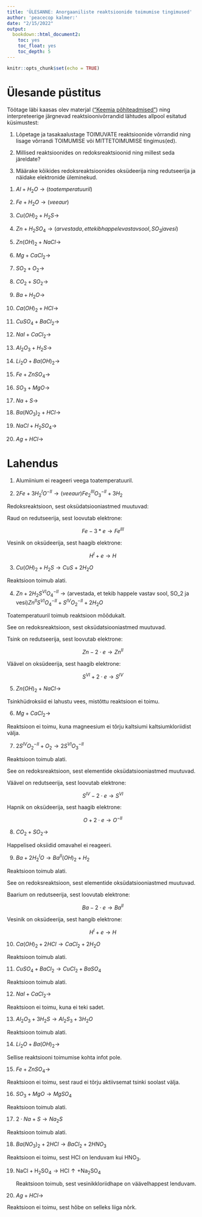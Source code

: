 ```yaml
---
title: 'ÜLESANNE: Anorgaaniliste reaktsioonide toimumise tingimused'
author: 'peacecop kalmer:'
date: "2/15/2022"
output:
  bookdown::html_document2:
    toc: yes
    toc_float: yes
    toc_depth: 5
---
```


```r
knitr::opts_chunk$set(echo = TRUE)
```

# Ülesande püstitus

Töötage läbi kaasas olev materjal (["Keemia põhiteadmised"](https://nextcloud.tennis24.ee/index.php/s/tJbQDL75kQMQbc7)) ning interpreteerige järgnevad reaktsioonivõrrandid lähtudes allpool esitatud küsimustest:

1.  Lõpetage ja tasakaalustage TOIMUVATE reaktsioonide võrrandid ning lisage võrrandi TOIMUMISE või MITTETOIMUMISE tingimus(ed).

2.  Millised reaktsioonides on redoksreaktsioonid ning millest seda järeldate?

3.  Määrake kõikides redoksreaktsioonides oksüdeerija ning redutseerija ja näidake elektronide üleminekud.

1)  $Al + H_2O → (toatemperatuuril)$

2)  $Fe + H_2O → (veeaur)$

3)  $Cu(OH)_2 + H_2S →$

4)  $Zn + H_2SO_4 → (arvestada, et tekib happele vastav sool, SO_2 ja vesi)$

5)  $Zn(OH)_2 + NaCl →$

6)  $Mg + CaCl_2 →$

7)  $SO_2 + O_2 →$

8)  $CO_2 + SO_2 →$

9)  $Ba + H_2O →$

10) $Ca(OH)_2 + HCl →$

11) $CuSO_4 + BaCl_2 →$

12) $NaI + CaCl_2 →$

13) $Al_2O_3 + H_2S →$

14) $Li_2O + Ba(OH)_2 →$

15) $Fe + ZnSO_4 →$

16) $SO_3 + MgO →$

17) $Na + S →$

18) $Ba(NO_3)_2 + HCl →$

19) $NaCl + H_2SO_4 →$

20) $Ag + HCl →$

# Lahendus

1)  Alumiinium ei reageeri veega toatemperatuuril.

2)  $2Fe + 3H_2^IO^{-II} → (veeaur) Fe_2^{III}O_3^{-II} + 3H_2$

Redoksreaktsioon, sest oksüdatsiooniastmed muutuvad:

Raud on redutseerija, sest loovutab elektrone:

$$Fe - 3 * e \rightarrow Fe^{III}$$

Vesinik on oksüdeerija, sest haagib elektrone:

$$H^I + e \rightarrow H$$

3)  $Cu(OH)_2 + H_2S → CuS + 2H_2O$

Reaktsioon toimub alati.

4)  $Zn + 2H_2S^{VI}O_4^{-II} → \text{(arvestada, et tekib happele vastav sool, SO_2 ja vesi)}Zn^{II}S^{VI}O_4^{-II} + S^{IV}O_2^{-II} + 2H_2O$

Toatemperatuuril toimub reaktsioon mõõdukalt.

See on redoksreaktsioon, sest oksüdatsiooniastmed muutuvad.

Tsink on redutseerija, sest loovutab elektrone:

$$Zn - 2 \cdot e \rightarrow Zn^{II}$$

Väävel on oksüdeerija, sest haagib elektrone:

$$S^{VI} + 2 \cdot e \rightarrow S^{IV}$$

5)  $Zn(OH)_2 + NaCl →$

Tsinkhüdroksiid ei lahustu vees, mistõttu reaktsioon ei toimu.

6)  $Mg + CaCl_2 →$

Reaktsioon ei toimu, kuna magneesium ei tõrju kaltsiumi kaltsiumkloriidist välja.

7)  $2S^{IV}O_2^{-II} + O_2 → 2S^{VI}O_3^{-II}$

Reaktsioon toimub alati.

See on redoksreaktsioon, sest elementide oksüdatsiooniastmed muutuvad.

Väävel on redutseerija, sest loovutab elektrone:

$$S^{IV} - 2 \cdot e \rightarrow S^{VI}$$

Hapnik on oksüdeerija, sest haagib elektrone:

$$O + 2 \cdot e \rightarrow O^{-II}$$

8)  $CO_2 + SO_2 →$

Happelised oksiidid omavahel ei reageeri.

9)  $Ba + 2H_2^{I}O → Ba^{II}(OH)_2 + H_2$

Reaktsioon toimub alati.

See on redoksreaktsioon, sest elementide oksüdatsiooniastmed muutuvad.

Baarium on redutseerija, sest loovutab elektrone:

$$Ba - 2 \cdot e \rightarrow Ba^{II}$$

Vesinik on oksüdeerija, sest hangib elektrone:

$$H^{I} + e \rightarrow H$$

10) $Ca(OH)_2 + 2HCl → CaCl_2 + 2H_2O$

Reaktsioon toimub alati.

11) $CuSO_4 + BaCl_2 → CuCl_2 + BaSO_4$

Reaktsioon toimub alati.

12) $NaI + CaCl_2 →$

Reaktsioon ei toimu, kuna ei teki sadet.

13) $Al_2O_3 + 3H_2S → Al_2S_3 + 3H_2O$

Reaktsioon toimub alati.

14) $Li_2O + Ba(OH)_2 →$

Sellise reaktsiooni toimumise kohta infot pole.

15) $Fe + ZnSO_4 →$

Reaktsioon ei toimu, sest raud ei tõrju aktiivsemat tsinki soolast välja.

16) $SO_3 + MgO → MgSO_4$

Reaktsioon toimub alati.

17)  $2 \cdot Na + S \rightarrow Na_2S$

Reaktsioon toimub alati.

18) $Ba(NO_3)_2 + 2HCl → BaCl_2 + 2HNO_3$

Reaktsioon ei toimu, sest HCl on lenduvam kui HNO~3~.

19)  $\mathrm{NaCl + H_2SO_4 → HCl \uparrow + Na_2SO_4}$

     Reaktsioon toimub, sest vesinikkloriidhape on väävelhappest lenduvam.

20) $Ag + HCl →$

Reaktsioon ei toimu, sest hõbe on selleks liiga nõrk.
